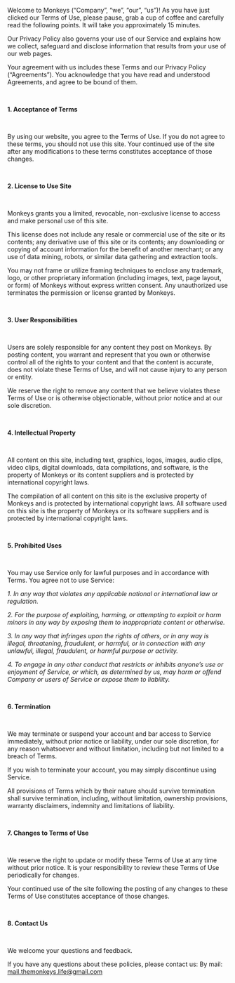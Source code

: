Welcome to Monkeys (“Company”, “we”, “our”, “us”)! As you have just clicked our Terms of Use, please pause, grab a cup of coffee and carefully read the following points. It will take you approximately 15 minutes.

Our Privacy Policy also governs your use of our Service and explains how we collect, safeguard and disclose information that results from your use of our web pages.

Your agreement with us includes these Terms and our Privacy Policy (“Agreements”). You acknowledge that you have read and understood Agreements, and agree to be bound of them.

<br />

**1. Acceptance of Terms**

<br />

By using our website, you agree to the Terms of Use. If you do not agree to these terms, you should not use this site. Your continued use of the site after any modifications to these terms constitutes acceptance of those changes.

<br />

**2. License to Use Site**

<br />

Monkeys grants you a limited, revocable, non-exclusive license to access and make personal use of this site.

This license does not include any resale or commercial use of the site or its contents; any derivative use of this site or its contents; any downloading or copying of account information for the benefit of another merchant; or any use of data mining, robots, or similar data gathering and extraction tools.

You may not frame or utilize framing techniques to enclose any trademark, logo, or other proprietary information (including images, text, page layout, or form) of Monkeys without express written consent. Any unauthorized use terminates the permission or license granted by Monkeys.

<br />

**3. User Responsibilities**

<br />

Users are solely responsible for any content they post on Monkeys. By posting content, you warrant and represent that you own or otherwise control all of the rights to your content and that the content is accurate, does not violate these Terms of Use, and will not cause injury to any person or entity.

We reserve the right to remove any content that we believe violates these Terms of Use or is otherwise objectionable, without prior notice and at our sole discretion.

<br />

**4. Intellectual Property**

<br />

All content on this site, including text, graphics, logos, images, audio clips, video clips, digital downloads, data compilations, and software, is the property of Monkeys or its content suppliers and is protected by international copyright laws.

The compilation of all content on this site is the exclusive property of Monkeys and is protected by international copyright laws. All software used on this site is the property of Monkeys or its software suppliers and is protected by international copyright laws.

<br />

**5. Prohibited Uses**

<br />

You may use Service only for lawful purposes and in accordance with Terms. You agree not to use Service:

_1. In any way that violates any applicable national or international law or regulation._

_2. For the purpose of exploiting, harming, or attempting to exploit or harm minors in any way by exposing them to inappropriate content or otherwise._

_3. In any way that infringes upon the rights of others, or in any way is illegal, threatening, fraudulent, or harmful, or in connection with any unlawful, illegal, fraudulent, or harmful purpose or activity._

_4. To engage in any other conduct that restricts or inhibits anyone’s use or enjoyment of Service, or which, as determined by us, may harm or offend Company or users of Service or expose them to liability._

<br />

**6. Termination**

<br />

We may terminate or suspend your account and bar access to Service immediately, without prior notice or liability, under our sole discretion, for any reason whatsoever and without limitation, including but not limited to a breach of Terms.

If you wish to terminate your account, you may simply discontinue using Service.

All provisions of Terms which by their nature should survive termination shall survive termination, including, without limitation, ownership provisions, warranty disclaimers, indemnity and limitations of liability.

<br />

**7. Changes to Terms of Use**

<br />

We reserve the right to update or modify these Terms of Use at any time without prior notice. It is your responsibility to review these Terms of Use periodically for changes.

Your continued use of the site following the posting of any changes to these Terms of Use constitutes acceptance of those changes.

<br />

**8. Contact Us**

<br />

We welcome your questions and feedback.

If you have any questions about these policies, please contact us:
By mail: mail.themonkeys.life@gmail.com
